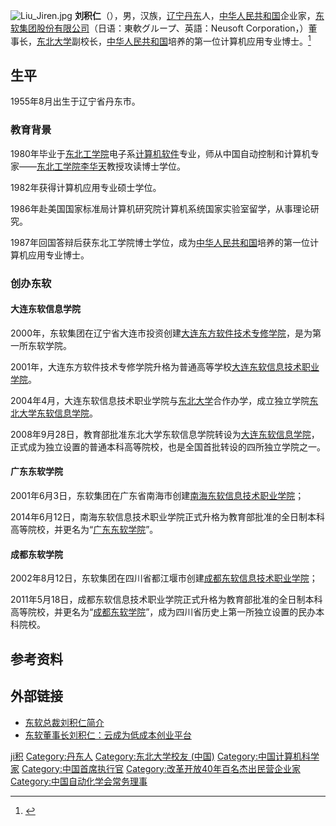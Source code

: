 {{Infobox person
| 前缀尊称   = 
| 姓名       = 刘积仁
| 后缀尊称   = 
| 图像       = Liu Jiren, 2011 (cropped).jpg
| 图像大小   = 
| 图像替代   = 
| 图像说明   = 
| 本名       = 
| 出生日期   = <!-- {{Birth date||YYYY|MM|DD}} -->1955年8月
| 出生地     = {{PRC}}[[辽宁省|辽宁省]][[丹东市|丹东市]]
| 失踪日期   = <!-- {{Disappeared date and age|YYYY|MM|DD|YYYY|MM|DD}}（失踪在前，出生在后） -->
| 失踪地     = 
| 失踪情况   = 
| 死亡日期   = <!-- {{Death date and age|YYYY|MM|DD|YYYY|MM|DD}}（死亡在前，出生在后） -->
| 死亡地     = 
| 死因       = 
| 遗体发现地 = 
| 墓地       = 
| 墓地坐标   = <!-- {{Coord|LAT|LONG|display=inline}} -->
| 纪念建筑   = 
| 居住地    = 
| 国籍      = {{PRC}}
| 籍贯      = <!-- （仅限部分地区人士使用） -->[[辽宁|辽宁]][[丹东|丹东]]
| 别名      = 
| 种族      = 
| 公民权     = 
| 教育程度   = 博士
| 母校       = [[东北大学_(中国)|东北大学]]
| 职业       = 副校长、教授、博士生导师、CEO
| 活跃时期   = 
| 教练       =
| 雇主       = 
| 队伍       =
| 组织       = 
| 机构       = [[东软集团|东软集团]]
| 知名于     = 
| 知名作品   = 
| 风格       = 
| 受影响于   = 
| 影响于     = 
| 家乡       = 
| 薪金       = 
| 净资产     = 
| 身高       = 
| 体重       = 
| 电视节目   = 
| 头衔       = 
| 头衔时期   = 
| 前任       = 
| 继任       = 
| 政党       = 
| 政治运动   = 
| 竞争者     = 
| 董事会     = 
| 宗教信仰   = 
| 宗派       = 
| 刑事起诉   = 
| 刑事处罚   = 
| 刑事状况   = 
| 配偶       = 
| 伴侣       = 
| 子女       = 
| 父母       = 
| 亲属       = 
| 呼号       = 
| 奖项       = 
| 签名       = 
| 签名大小   = 
| 签名替代   = 
| module     = 
| module2    = 
| module3    = 
| module4    = 
| module5    = 
| module6    = 
| 网站       = <!-- {{URL|www.example.com}} -->
| 脚注       = 
| 宽度       = 
}}
[[Image:Liu_Jiren.jpg|thumb]]
'''刘积仁'''（{{bd|1955年|8月|}}），男，汉族，[[辽宁|辽宁]][[丹东|丹东]]人，[[中华人民共和国|中华人民共和国]]企业家，[[东软集团股份有限公司|东软集团股份有限公司]]（日语：東軟グループ、英語：Neusoft Corporation，{{sse|600718|nocat}}）董事长，[[东北大学_(中国)|东北大学]]副校长，[[中华人民共和国|中华人民共和国]]培养的第一位计算机应用专业博士。<ref>{{Cite web|title=刘积仁|url=http://www.cse.neu.edu.cn/2019/0303/c6664a159444/page.htm|accessdate=2021-01-06|work=东北大学计算机科学与工程学院|archive-date=2021-01-08|archive-url=https://web.archive.org/web/20210108124240/http://www.cse.neu.edu.cn/2019/0303/c6664a159444/page.htm|dead-url=no}}</ref>

== 生平 ==
1955年8月出生于辽宁省丹东市。

=== 教育背景 ===
1980年毕业于[[东北工学院|东北工学院]]电子系[[计算机软件|计算机软件]]专业，师从中国自动控制和计算机专家——[[东北工学院|东北工学院]][[李华天|李华天]]教授攻读博士学位。

1982年获得计算机应用专业硕士学位。

1986年赴美国国家标准局计算机研究院计算机系统国家实验室留学，从事理论研究。

1987年回国答辩后获东北工学院博士学位，成为[[中华人民共和国|中华人民共和国]]培养的第一位计算机应用专业博士。

=== 创办东软 ===

==== 大连东软信息学院 ====
2000年，东软集团在辽宁省大连市投资创建[[大连东方软件技术专修学院|大连东方软件技术专修学院]]，是为第一所东软学院。

2001年，大连东方软件技术专修学院升格为普通高等学校[[大连东软信息技术职业学院|大连东软信息技术职业学院]]。

2004年4月，大连东软信息技术职业学院与[[东北大学|东北大学]]合作办学，成立独立学院[[东北大学东软信息学院|东北大学东软信息学院]]。

2008年9月28日，教育部批准东北大学东软信息学院转设为[[大连东软信息学院|大连东软信息学院]]，正式成为独立设置的普通本科高等院校，也是全国首批转设的四所独立学院之一。

==== 广东东软学院 ====
2001年6月3日，东软集团在广东省南海市创建[[南海东软信息技术职业学院|南海东软信息技术职业学院]]；

2014年6月12日，南海东软信息技术职业学院正式升格为教育部批准的全日制本科高等院校，并更名为“[[广东东软学院|广东东软学院]]”。

==== 成都东软学院 ====
2002年8月12日，东软集团在四川省都江堰市创建[[成都东软信息技术职业学院|成都东软信息技术职业学院]]；

2011年5月18日，成都东软信息技术职业学院正式升格为教育部批准的全日制本科高等院校，并更名为“[[成都东软学院|成都东软学院]]”，成为四川省历史上第一所独立设置的民办本科院校。

== 参考资料 ==
{{reflist}}

== 外部链接 ==
* [http://finance.sina.com.cn/roll/20021121/1757281308.shtml 东软总裁刘积仁简介] {{Wayback|url=http://finance.sina.com.cn/roll/20021121/1757281308.shtml |date=20190513053246 }}
* [http://tech.sina.com.cn/it/2011-06-16/14355656236.shtml 东软董事长刘积仁：云成为低成本创业平台] {{Wayback|url=http://tech.sina.com.cn/it/2011-06-16/14355656236.shtml |date=20190513022615 }}

{{Navboxes
| title  = 刘积仁在[[中国自动化学会|中国自动化学会]]的职务
| list1  =
{{中国自动化学会第六届理事会}}
}}

{{Authority control}}
{{DEFAULTSORT:Liu刘}}
[[Category:劉姓|ji积]]
[[Category:丹东人|Category:丹东人]]
[[Category:东北大学校友_(中国)|Category:东北大学校友 (中国)]]
[[Category:中国计算机科学家|Category:中国计算机科学家]]
[[Category:中国首席执行官|Category:中国首席执行官]]
[[Category:改革开放40年百名杰出民营企业家|Category:改革开放40年百名杰出民营企业家]]
[[Category:中国自动化学会常务理事|Category:中国自动化学会常务理事]]
